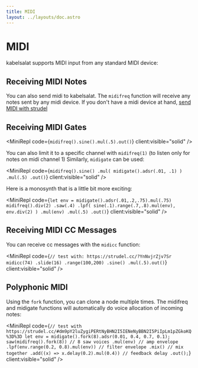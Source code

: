 ```yaml
---
title: MIDI
layout: ../layouts/doc.astro
---
```



# MIDI

kabelsalat supports MIDI input from any standard MIDI device:

## Receiving MIDI Notes

You can also send midi to kabelsalat. The `midifreq` function will receive any
notes sent by any midi device. If you don't have a midi device at hand, <a href="https://strudel.cc/#bm90ZSgiYyBhIGYgZSIpLmNsaXAoLjUpLm1pZGkoKQ%3D%3D" target="_blank">send MIDI with strudel</a>

## Receiving MIDI Gates

<MiniRepl code={`midifreq().sine().mul(.5).out()`} client:visible="solid" />

You can also limit it to a specific channel with `midifreq(1)` (to listen
only for notes on midi channel 1) Similarly, `midigate` can be used:

<MiniRepl
  code={`midifreq().sine()
.mul( midigate().adsr(.01, .1) )
.mul(.5)
.out()`}
  client:visible="solid"
/>

Here is a monosynth that is a little bit more exciting:

<MiniRepl
  code={`let env = midigate().adsr(.01,.2,.75).mul(.75)
midifreq().div(2)
.saw(.4)
.lpf(
  sine(.1).range(.7,.8).mul(env), 
  env.div(2)
)
.mul(env)
.mul(.5)
.out()`}
  client:visible="solid"
/>

## Receiving MIDI CC Messages

You can receive cc messages with the `midicc` function:

<MiniRepl
  code={`// test with: https://strudel.cc/?YnNvjrZjv7Sr
midicc(74)
.slide(16)
.range(100,200)
.sine()
.mul(.5).out()`}
  client:visible="solid"
/>

## Polyphonic MIDI

Using the `fork` function, you can clone a node multiple times. The midifreq and
midigate functions will automatically do voice allocation of incoming notes:

<MiniRepl
  code={`// test with https://strudel.cc/#dm9pY2luZygiPERtNyBHN2I5IENeNyBBN2I5PiIpLm1pZGkoKQ%3D%3D
let env = midigate().fork(8).adsr(0.01, 0.4, 0.7, 0.1);
saw(midifreq().fork(8)) // 8 saw voices
  .mul(env) // amp envelope
  .lpf(env.range(0.2, 0.8).mul(env)) // filter envelope
  .mix() // mix together
  .add((x) => x.delay(0.2).mul(0.4)) // feedback delay
  .out();`}
  client:visible="solid"
/>

